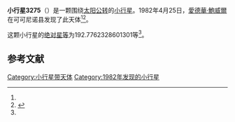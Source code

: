 {{Infobox planet
| bgcolour = #FFFFC0
| name = 3275 Oberndorfer
| symbol = 
| image = 
| caption = 
| discovery = yes
| discovery_ref = 
| discoverer = [[愛德華·鮑威爾|愛德華·鮑威爾]]
| discovery_site = [[可可尼诺县|可可尼诺县]] 
| discovered = 1982年4月25日
| designations = yes
| mp_name = 
| named_after = 
| alt_names = 1982 HE1/ 1939 FJ / 1964 EE
| mp_category = [[主带小行星|主带小行星]]
| orbit_ref = <ref name="a">[http://ssd.jpl.nasa.gov/sbdb.cgi?sstr=3275 3275 Oberndorfer] {{Wayback|url=http://ssd.jpl.nasa.gov/sbdb.cgi?sstr=3275 |date=20200918061730 }}，小行星數據庫瀏覽器（JPL Small-Body Database Browser）－[[美国国家航空航天局|美国国家航空航天局]]喷气推进实验室</ref>
| epoch = 2456400.5 (2013年4月18日更新)
| aphelion = {{convert|2.753745468842315|AU|km|3|abbr=on|lk=out}}
| perihelion = {{convert|1.914590647542053|AU|km|3|abbr=on}}
| semimajor = {{convert|2.334168058192184|AU|km|3|abbr=on}}
| eccentricity = 0.179754585
| period = 1302.556617 [[日|日]]<br />3.57[[儒略年|儒略年]]
| avg_speed = 
| inclination = 8.5738861001016
| asc_node = 45.37058156992488
| mean_anomaly = 
| arg_peri = 192.7762328601301
| satellites = 
| physical_characteristics = yes
| dimensions = 
| mass = 
| density = 
| surface_grav = 
| escape_velocity = 
| sidereal_day = 
| axial_tilt = 
| pole_ecliptic_lat = 
| pole_ecliptic_lon = 
| albedo = 
| temperatures= 
| temp_name1 = 
| mean_temp_1 = 
| max_temp_1 = 
| temp_name2 = 
| max_temp_2 = 
| spectral_type = 
| abs_magnitude = 192.7762328601301
}}

'''小行星3275'''（{{lang-en|3275 Oberndorfer}}）是一颗围绕[[太阳|太阳]][[公转|公转]]的[[小行星|小行星]]。1982年4月25日，[[愛德華·鮑威爾|愛德華·鮑威爾]]在可可尼诺县发现了此天体<ref name="a" /><ref>{{cite news|title=小行星列表|url=http://cfa-www.harvard.edu/iau/lists/NumberedMPs.txt|accessdate=2013-07-08|newspaper=哈佛大学|archive-date=2008-05-17|archive-url=https://web.archive.org/web/20080517010638/http://cfa-www.harvard.edu/iau/lists/NumberedMPs.txt|dead-url=no}}</ref>。

这颗小行星的[[绝对星等|绝对星等]]为192.7762328601301等<ref name="a" />。

==参考文献==
{{reflist}}
{{Minor Planet Number|[[小行星3274|小行星3274]]|[[小行星3276|小行星3276]]}}

{{小天体}}

[[Category:小行星带天体|Category:小行星带天体]]
[[Category:1982年发现的小行星|Category:1982年发现的小行星]]

{{asteroid-stub}}
